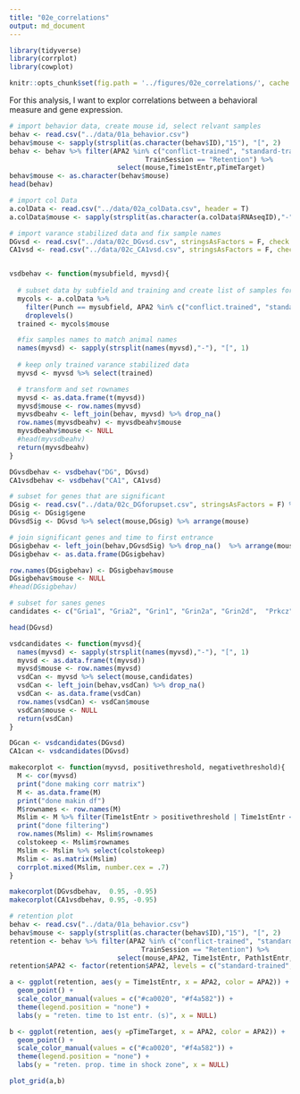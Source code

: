 ```yaml
---
title: "02e_correlations"
output: md_document
---
```


```r
library(tidyverse) 
library(corrplot)
library(cowplot)

knitr::opts_chunk$set(fig.path = '../figures/02e_correlations/', cache = F)
```    
For this analysis, I want to explor correlations between a behavioral measure and gene expression.

```r
# import behavior data, create mouse id, select relvant samples
behav <- read.csv("../data/01a_behavior.csv") 
behav$mouse <- sapply(strsplit(as.character(behav$ID),"15"), "[", 2)
behav <- behav %>% filter(APA2 %in% c("conflict-trained", "standard-trained"),
                                  TrainSession == "Retention") %>% 
                           select(mouse,Time1stEntr,pTimeTarget) 
behav$mouse <- as.character(behav$mouse)
head(behav)
```

```r
# import col Data 
a.colData <- read.csv("../data/02a_colData.csv", header = T)
a.colData$mouse <- sapply(strsplit(as.character(a.colData$RNAseqID),"-"), "[", 1)

# import varance stabilized data and fix sample names
DGvsd <- read.csv("../data/02c_DGvsd.csv", stringsAsFactors = F, check.names = F, row.names = 1) 
CA1vsd <- read.csv("../data/02c_CA1vsd.csv", stringsAsFactors = F, check.names = F, row.names = 1) 


vsdbehav <- function(mysubfield, myvsd){
  
  # subset data by subfield and training and create list of samples for substting
  mycols <- a.colData %>% 
    filter(Punch == mysubfield, APA2 %in% c("conflict.trained", "standard.trained")) %>% 
    droplevels()
  trained <- mycols$mouse

  #fix samples names to match animal names
  names(myvsd) <- sapply(strsplit(names(myvsd),"-"), "[", 1)
  
  # keep only trained varance stabilized data
  myvsd <- myvsd %>% select(trained)

  # transform and set rownames
  myvsd <- as.data.frame(t(myvsd))
  myvsd$mouse <- row.names(myvsd)
  myvsdbeahv <- left_join(behav, myvsd) %>% drop_na()
  row.names(myvsdbeahv) <- myvsdbeahv$mouse
  myvsdbeahv$mouse <- NULL
  #head(myvsdbeahv)
  return(myvsdbeahv)
}

DGvsdbehav <- vsdbehav("DG", DGvsd)
CA1vsdbehav <- vsdbehav("CA1", CA1vsd)
```



```r
# subset for genes that are significant
DGsig <- read.csv("../data/02c_DGforupset.csv", stringsAsFactors = F) %>% select(gene) %>% droplevels()
DGsig <- DGsig$gene
DGvsdSig <- DGvsd %>% select(mouse,DGsig) %>% arrange(mouse)

# join significant genes and time to first entrance
DGsigbehav <- left_join(behav,DGvsdSig) %>% drop_na()  %>% arrange(mouse)
DGsigbehav <- as.data.frame(DGsigbehav)

row.names(DGsigbehav) <- DGsigbehav$mouse 
DGsigbehav$mouse <- NULL
#head(DGsigbehav)
```

```r
# subset for sanes genes
candidates <- c("Gria1", "Gria2", "Grin1", "Grin2a", "Grin2d",  "Prkcz" , "Prkci", "Wwc1")

head(DGvsd)

vsdcandidates <- function(myvsd){
  names(myvsd) <- sapply(strsplit(names(myvsd),"-"), "[", 1)
  myvsd <- as.data.frame(t(myvsd))
  myvsd$mouse <- row.names(myvsd)
  vsdCan <- myvsd %>% select(mouse,candidates)
  vsdCan <- left_join(behav,vsdCan) %>% drop_na()
  vsdCan <- as.data.frame(vsdCan)
  row.names(vsdCan) <- vsdCan$mouse 
  vsdCan$mouse <- NULL
  return(vsdCan)
}

DGcan <- vsdcandidates(DGvsd)
CA1can <- vsdcandidates(DGvsd)
```

```r

makecorplot <- function(myvsd, positivethreshold, negativethreshold){
  M <- cor(myvsd)
  print("done making corr matrix")
  M <- as.data.frame(M)
  print("done makin df")
  M$rownames <- row.names(M)
  Mslim <- M %>% filter(Time1stEntr > positivethreshold | Time1stEntr < negativethreshold)
  print("done filtering")
  row.names(Mslim) <- Mslim$rownames
  colstokeep <- Mslim$rownames
  Mslim <- Mslim %>% select(colstokeep)
  Mslim <- as.matrix(Mslim)
  corrplot.mixed(Mslim, number.cex = .7)
}

makecorplot(DGvsdbehav,  0.95, -0.95)
makecorplot(CA1vsdbehav, 0.95, -0.95)
```



```r
# retention plot
behav <- read.csv("../data/01a_behavior.csv") 
behav$mouse <- sapply(strsplit(as.character(behav$ID),"15"), "[", 2)
retention <- behav %>% filter(APA2 %in% c("conflict-trained", "standard-trained"),
                                 TrainSession == "Retention") %>% 
                           select(mouse,APA2, Time1stEntr, Path1stEntr, pTimeTarget)
retention$APA2 <- factor(retention$APA2, levels = c("standard-trained", "conflict-trained"))

a <- ggplot(retention, aes(y = Time1stEntr, x = APA2, color = APA2)) +
  geom_point() + 
  scale_color_manual(values = c("#ca0020", "#f4a582")) +
  theme(legend.position = "none") +
  labs(y = "reten. time to 1st entr. (s)", x = NULL)

b <- ggplot(retention, aes(y =pTimeTarget, x = APA2, color = APA2)) +
  geom_point() + 
  scale_color_manual(values = c("#ca0020", "#f4a582")) +
  theme(legend.position = "none") +
  labs(y = "reten. prop. time in shock zone", x = NULL)

plot_grid(a,b)
```
